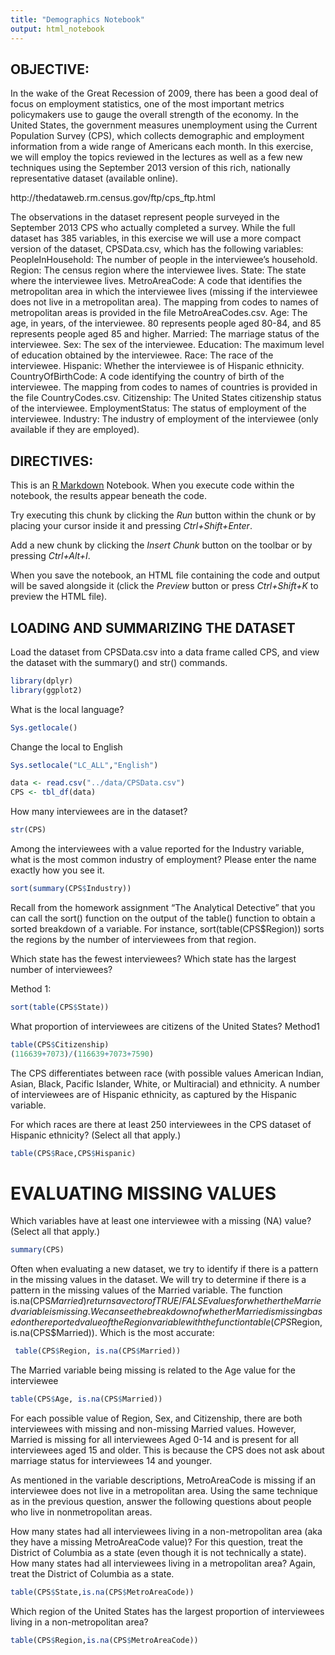 ```yaml
---
title: "Demographics Notebook"
output: html_notebook
---
```

## OBJECTIVE:
In the wake of the Great Recession of 2009, there has been a good deal of focus on employment statistics, one of the most important metrics policymakers use to gauge the overall strength of the economy. In the United States, the government measures unemployment using the Current Population Survey (CPS), which collects demographic and employment information from a wide range of Americans each month. In this exercise, we will employ the topics reviewed in the lectures as well as a few new techniques using the September 2013 version of this rich, nationally representative dataset (available online).

http://thedataweb.rm.census.gov/ftp/cps_ftp.html

The observations in the dataset represent people surveyed in the September 2013 CPS who actually completed a survey. While the full dataset has 385 variables, in this exercise we will use a more compact version of the dataset, CPSData.csv, which has the following variables:
PeopleInHousehold: The number of people in the interviewee's household.
Region: The census region where the interviewee lives.
State: The state where the interviewee lives.
MetroAreaCode: A code that identifies the metropolitan area in which the interviewee lives (missing if the interviewee does not live in a metropolitan area). The mapping from codes to names of metropolitan areas is provided in the file MetroAreaCodes.csv.
Age: The age, in years, of the interviewee. 80 represents people aged 80-84, and 85 represents people aged 85 and higher.
Married: The marriage status of the interviewee.
Sex: The sex of the interviewee.
Education: The maximum level of education obtained by the interviewee.
Race: The race of the interviewee.
Hispanic: Whether the interviewee is of Hispanic ethnicity.
CountryOfBirthCode: A code identifying the country of birth of the interviewee. The mapping from codes to names of countries is provided in the file CountryCodes.csv.
Citizenship: The United States citizenship status of the interviewee.
EmploymentStatus: The status of employment of the interviewee.
Industry: The industry of employment of the interviewee (only available if they are employed).

## DIRECTIVES:
This is an [R Markdown](http://rmarkdown.rstudio.com) Notebook. When you execute code within the notebook, the results appear beneath the code. 

Try executing this chunk by clicking the *Run* button within the chunk or by placing your cursor inside it and pressing *Ctrl+Shift+Enter*. 

Add a new chunk by clicking the *Insert Chunk* button on the toolbar or by pressing *Ctrl+Alt+I*.

When you save the notebook, an HTML file containing the code and output will be saved alongside it (click the *Preview* button or press *Ctrl+Shift+K* to preview the HTML file).


## LOADING AND SUMMARIZING THE DATASET 
Load the dataset from CPSData.csv into a data frame called CPS, and view the dataset with the summary() and str() commands.

```r
library(dplyr)
library(ggplot2)
```
What is the local language?
```r
Sys.getlocale()
```
Change the local to English
```r
Sys.setlocale("LC_ALL","English")
```

```r
data <- read.csv("../data/CPSData.csv")
CPS <- tbl_df(data) 
```
How many interviewees are in the dataset?
```r
str(CPS)
```

Among the interviewees with a value reported for the Industry variable, what is the most common industry of employment? Please enter the name exactly how you see it.

```r
sort(summary(CPS$Industry))
```

Recall from the homework assignment "The Analytical Detective" that you can call the sort() function on the output of the table() function to obtain a sorted breakdown of a variable. For instance, sort(table(CPS$Region)) sorts the regions by the number of interviewees from that region.

Which state has the fewest interviewees?
Which state has the largest number of interviewees?

Method 1:
```r
sort(table(CPS$State))
```

What proportion of interviewees are citizens of the United States?
Method1
```r
table(CPS$Citizenship)
(116639+7073)/(116639+7073+7590)
```

The CPS differentiates between race (with possible values American Indian, Asian, Black, Pacific Islander, White, or Multiracial) and ethnicity. A number of interviewees are of Hispanic ethnicity, as captured by the Hispanic variable. 

For which races are there at least 250 interviewees in the CPS dataset of Hispanic ethnicity? (Select all that apply.)

```r
table(CPS$Race,CPS$Hispanic)
```

# EVALUATING MISSING VALUES 
Which variables have at least one interviewee with a missing (NA) value? (Select all that apply.)

```r
summary(CPS)
```

Often when evaluating a new dataset, we try to identify if there is a pattern in the missing values in the dataset. We will try to determine if there is a pattern in the missing values of the Married variable. The function is.na(CPS$Married) returns a vector of TRUE/FALSE values for whether the Married variable is missing. We can see the breakdown of whether Married is missing based on the reported value of the Region variable with the function table(CPS$Region, is.na(CPS$Married)). Which is the most accurate:

```r
 table(CPS$Region, is.na(CPS$Married))
```
The Married variable being missing is related to the Age value for the interviewee

```r
table(CPS$Age, is.na(CPS$Married))
```
For each possible value of Region, Sex, and Citizenship, there are both interviewees with missing and non-missing Married values. However, Married is missing for all interviewees Aged 0-14 and is present for all interviewees aged 15 and older. This is because the CPS does not ask about marriage status for interviewees 14 and younger.

As mentioned in the variable descriptions, MetroAreaCode is missing if an interviewee does not live in a metropolitan area. Using the same technique as in the previous question, answer the following questions about people who live in nonmetropolitan areas.

How many states had all interviewees living in a non-metropolitan area (aka they have a missing MetroAreaCode value)? For this question, treat the District of Columbia as a state (even though it is not technically a state).
How many states had all interviewees living in a metropolitan area? Again, treat the District of Columbia as a state.


```r
table(CPS$State,is.na(CPS$MetroAreaCode))
```

Which region of the United States has the largest proportion of interviewees living in a non-metropolitan area?

```r
table(CPS$Region,is.na(CPS$MetroAreaCode))
```

